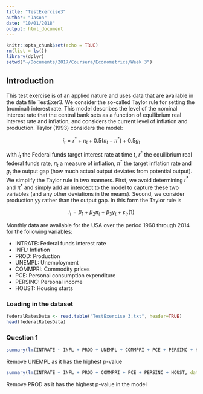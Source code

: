 ```yaml
---
title: "TestExercise3"
author: "Jason"
date: "10/01/2018"
output: html_document
---
```


```r
knitr::opts_chunk$set(echo = TRUE)
rm(list = ls())
library(dplyr)
setwd("~/Documents/2017/Coursera/Econometrics/Week 3")
```

## Introduction

This test exercise is of an applied nature and uses data that are available in the data file TestExer3. We consider the so-called Taylor rule for setting the (nominal) interest rate. This model describes the level of the nominal interest rate that the central bank sets as a function of equilibrium real interest rate and inflation, and considers the current level of inflation and production. Taylor (1993) considers the model:

$$i_{t} = r^* + \pi_{t} + 0.5(\pi_{t} - \pi^*) + 0.5g_{t} $$

with $i_{t}$ the Federal funds target interest rate at time t, $r^*$ the equilibrium real federal funds rate, $\pi_{t}$ a measure of inflation, $\pi^*$ the target inflation rate and $g_{t}$ the output gap (how much actual output deviates from potential output). We simplify the Taylor rule in two manners. First, we avoid determining $r^*$ and $\pi^*$ and simply add an intercept to the model to capture these two variables (and any other deviations in the means). Second, we consider production yy rather than the output gap. In this form the Taylor rule is 

$$i_{t} = β_{1} + β_{2}\pi_{t} + β_{3}y_{t} + ε_{t}. (1)$$

Monthly data are available for the USA over the period 1960 through 2014 for the following variables:

* INTRATE: Federal funds interest rate
* INFL: Inflation
* PROD: Production
* UNEMPL: Unemployment
* COMMPRI: Commodity prices
* PCE: Personal consumption expenditure
* PERSINC: Personal income
* HOUST: Housing starts

### Loading in the dataset

```r
federalRatesData <- read.table("TestExercise 3.txt", header=TRUE)
head(federalRatesData)
```

### Question 1
```r
summary(lm(INTRATE ~ INFL + PROD + UNEMPL + COMMPRI + PCE + PERSINC + HOUST, data = federalRatesData))
```

Remove UNEMPL as it has the highest p-value

```r
summary(lm(INTRATE ~ INFL + PROD + COMMPRI + PCE + PERSINC + HOUST, data = federalRatesData))
```

Remove PROD as it has the highest p-value in the model